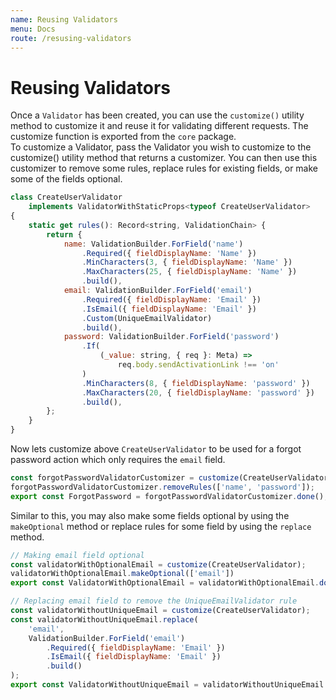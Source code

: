 ```yaml
---
name: Reusing Validators
menu: Docs
route: /resusing-validators
---
```


# Reusing Validators

Once a `Validator` has been created, you can use the `customize()` utility method to customize it and reuse it for validating different requests. The customize function is exported from the `core` package.  
To customize a Validator, pass the Validator you wish to customize to the customize() utility method that returns a customizer. You can then use this customizer to remove some rules, replace rules for existing fields, or make some of the fields optional.

```javascript
class CreateUserValidator
    implements ValidatorWithStaticProps<typeof CreateUserValidator>
{
    static get rules(): Record<string, ValidationChain> {
        return {
            name: ValidationBuilder.ForField('name')
                .Required({ fieldDisplayName: 'Name' })
                .MinCharacters(3, { fieldDisplayName: 'Name' })
                .MaxCharacters(25, { fieldDisplayName: 'Name' })
                .build(),
            email: ValidationBuilder.ForField('email')
                .Required({ fieldDisplayName: 'Email' })
                .IsEmail({ fieldDisplayName: 'Email' })
                .Custom(UniqueEmailValidator)
                .build(),
            password: ValidationBuilder.ForField('password')
                .If(
                    (_value: string, { req }: Meta) =>
                        req.body.sendActivationLink !== 'on'
                )
                .MinCharacters(8, { fieldDisplayName: 'password' })
                .MaxCharacters(20, { fieldDisplayName: 'password' })
                .build(),
        };
    }
}
```

Now lets customize above `CreateUserValidator` to be used for a forgot password action which only requires the `email` field.

```javascript
const forgotPasswordValidatorCustomizer = customize(CreateUserValidator);
forgotPasswordValidatorCustomizer.removeRules(['name', 'password']);
export const ForgotPassword = forgotPasswordValidatorCustomizer.done();
```

Similar to this, you may also make some fields optional by using the `makeOptional` method or replace rules for some field by using the `replace` method.

```javascript
// Making email field optional
const validatorWithOptionalEmail = customize(CreateUserValidator);
validatorWithOptionalEmail.makeOptional(['email'])
export const ValidatorWithOptionalEmail = validatorWithOptionalEmail.done();

// Replacing email field to remove the UniqueEmailValidator rule
const validatorWithoutUniqueEmail = customize(CreateUserValidator);
const validatorWithoutUniqueEmail.replace(
    'email',
    ValidationBuilder.ForField('email')
        .Required({ fieldDisplayName: 'Email' })
        .IsEmail({ fieldDisplayName: 'Email' })
        .build()
);
export const ValidatorWithoutUniqueEmail = validatorWithoutUniqueEmail.done();

```

